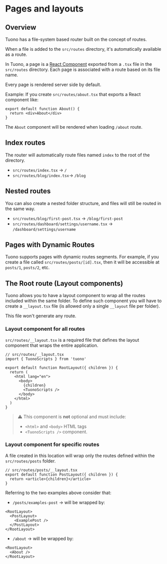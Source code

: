 
<MetaTags
  title="Tuono - Routing"
  canonical="https://tuono.dev/documentation/routing/defining-routes"
/>

# Pages and layouts

## Overview

Tuono has a file-system based router built on the concept of routes.

When a file is added to the `src/routes` directory, it's automatically available as a route.

In Tuono, a page is a [React Component](https://react.dev/learn/your-first-component) exported from a `.tsx` file in the `src/routes` directory.
Each page is associated with a route based on its file name.

Every page is rendered server side by default.

Example:
If you create `src/routes/about.tsx` that exports a React component like:

```tsx
export default function About() {
  return <div>About</div>
}
```

The `About` component will be rendered when loading `/about` route.

## Index routes

The router will automatically route files named `index` to the root of the directory.

- `src/routes/index.tsx` → `/`
- `src/routes/blog/index.tsx`→ `/blog`

## Nested routes

You can also create a nested folder structure, and files will still be routed in the same way.

- `src/routes/blog/first-post.tsx` → `/blog/first-post`
- `src/routes/dashboard/settings/username.tsx` → `/dashboard/settings/username`

## Pages with Dynamic Routes

Tuono supports pages with dynamic routes segments.
For example, if you create a file called `src/routes/posts/[id].tsx`,
then it will be accessible at `posts/1`, `posts/2`, etc.

## The Root route (Layout components)

Tuono allows you to have a layout component to wrap all the routes included within the same folder.
To define such component you will have to create a `__layout.tsx` file (is allowed only a single `__layout` file per folder).

This file won't generate any route.

### Layout component for all routes

`src/routes/__layout.tsx` is a required file that defines the layout component that wraps the entire application.

```tsx
// src/routes/__layout.tsx
import { TuonoScripts } from 'tuono'

export default function RootLayout({ children }) {
  return (
    <html lang="en">
      <body>
        {children}
        <TuonoScripts />
      </body>
    </html>
  )
}
```

> ⚠️ This component is **not** optional and must include:
>
> - `<html>` and `<body>` HTML tags
> - `<TuonoScripts />` component.

### Layout component for specific routes

A file created in this location will wrap only the routes defined within the `src/routes/posts` folder.

```tsx
// src/routes/posts/__layout.tsx
export default function PostLayout({ children }) {
  return <article>{children}</article>
}
```

Referring to the two examples above consider that:

- `/posts/examples-post` → will be wrapped by:

```tsx
<RootLayout>
  <PostLayout>
    <ExamplePost />
  </PostLayout>
</RootLayout>
```

- `/about` → will be wrapped by:

```tsx
<RootLayout>
  <About />
</RootLayout>
```
